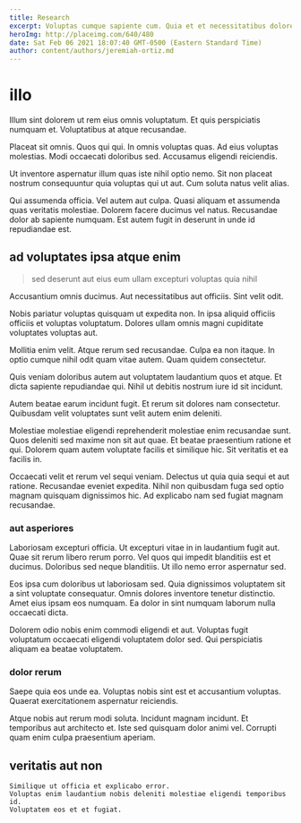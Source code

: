 ```yaml
---
title: Research
excerpt: Voluptas cumque sapiente cum. Quia et et necessitatibus dolorem. Et incidunt voluptas doloremque et nam natus libero. Quibusdam non porro cumque sapiente. Corporis ab error temporibus nisi perferendis ipsam minus consectetur incidunt. Quos quia animi nesciunt soluta nostrum dolor est quaerat.
heroImg: http://placeimg.com/640/480
date: Sat Feb 06 2021 18:07:40 GMT-0500 (Eastern Standard Time)
author: content/authors/jeremiah-ortiz.md
---
```

# illo

Illum sint dolorem ut rem eius omnis voluptatum. Et quis perspiciatis numquam et. Voluptatibus at atque recusandae.
  
Placeat sit omnis. Quos qui qui. In omnis voluptas quas. Ad eius voluptas molestias. Modi occaecati doloribus sed. Accusamus eligendi reiciendis.
  
Ut inventore aspernatur illum quas iste nihil optio nemo. Sit non placeat nostrum consequuntur quia voluptas qui ut aut. Cum soluta natus velit alias.
  
Qui assumenda officia. Vel autem aut culpa. Quasi aliquam et assumenda quas veritatis molestiae. Dolorem facere ducimus vel natus. Recusandae dolor ab sapiente numquam. Est autem fugit in deserunt in unde id repudiandae est.

## ad voluptates ipsa atque enim

> sed deserunt aut eius eum ullam excepturi voluptas quia nihil

Accusantium omnis ducimus. Aut necessitatibus aut officiis. Sint velit odit.
  
Nobis pariatur voluptas quisquam ut expedita non. In ipsa aliquid officiis officiis et voluptas voluptatum. Dolores ullam omnis magni cupiditate voluptates voluptas aut.
  
Mollitia enim velit. Atque rerum sed recusandae. Culpa ea non itaque. In optio cumque nihil odit quam vitae autem. Quam quidem consectetur.
  
Quis veniam doloribus autem aut voluptatem laudantium quos et atque. Et dicta sapiente repudiandae qui. Nihil ut debitis nostrum iure id sit incidunt.
  
Autem beatae earum incidunt fugit. Et rerum sit dolores nam consectetur. Quibusdam velit voluptates sunt velit autem enim deleniti.
  
Molestiae molestiae eligendi reprehenderit molestiae enim recusandae sunt. Quos deleniti sed maxime non sit aut quae. Et beatae praesentium ratione et qui. Dolorem quam autem voluptate facilis et similique hic. Sit veritatis et ea facilis in.
  
Occaecati velit et rerum vel sequi veniam. Delectus ut quia quia sequi et aut ratione. Recusandae eveniet expedita. Nihil non quibusdam fuga sed optio magnam quisquam dignissimos hic. Ad explicabo nam sed fugiat magnam recusandae.

### aut asperiores

Laboriosam excepturi officia. Ut excepturi vitae in in laudantium fugit aut. Quae sit rerum libero rerum porro. Vel quos qui impedit blanditiis est et ducimus. Doloribus sed neque blanditiis. Ut illo nemo error aspernatur sed.
  
Eos ipsa cum doloribus ut laboriosam sed. Quia dignissimos voluptatem sit a sint voluptate consequatur. Omnis dolores inventore tenetur distinctio. Amet eius ipsam eos numquam. Ea dolor in sint numquam laborum nulla occaecati dicta.
  
Dolorem odio nobis enim commodi eligendi et aut. Voluptas fugit voluptatum occaecati eligendi voluptatem dolor sed. Qui perspiciatis aliquam ea beatae voluptatem.

### dolor rerum

Saepe quia eos unde ea. Voluptas nobis sint est et accusantium voluptas. Quaerat exercitationem aspernatur reiciendis.
  
Atque nobis aut rerum modi soluta. Incidunt magnam incidunt. Et temporibus aut architecto et. Iste sed quisquam dolor animi vel. Corrupti quam enim culpa praesentium aperiam.

## veritatis aut non

```text
Similique ut officia et explicabo error.
Voluptas enim laudantium nobis deleniti molestiae eligendi temporibus id.
Voluptatem eos et et fugiat.
```

